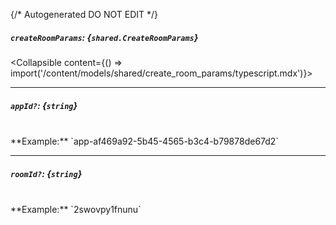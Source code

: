 {/* Autogenerated DO NOT EDIT  */}

##### `createRoomParams`: *{`shared.CreateRoomParams`}*
<Collapsible content={() => import('/content/models/shared/create_room_params/typescript.mdx')}>
</Collapsible>

---
##### `appId?`: *{`string`}*
<br/>
**Example:** `app-af469a92-5b45-4565-b3c4-b79878de67d2`

---
##### `roomId?`: *{`string`}*
<br/>
**Example:** `2swovpy1fnunu`

